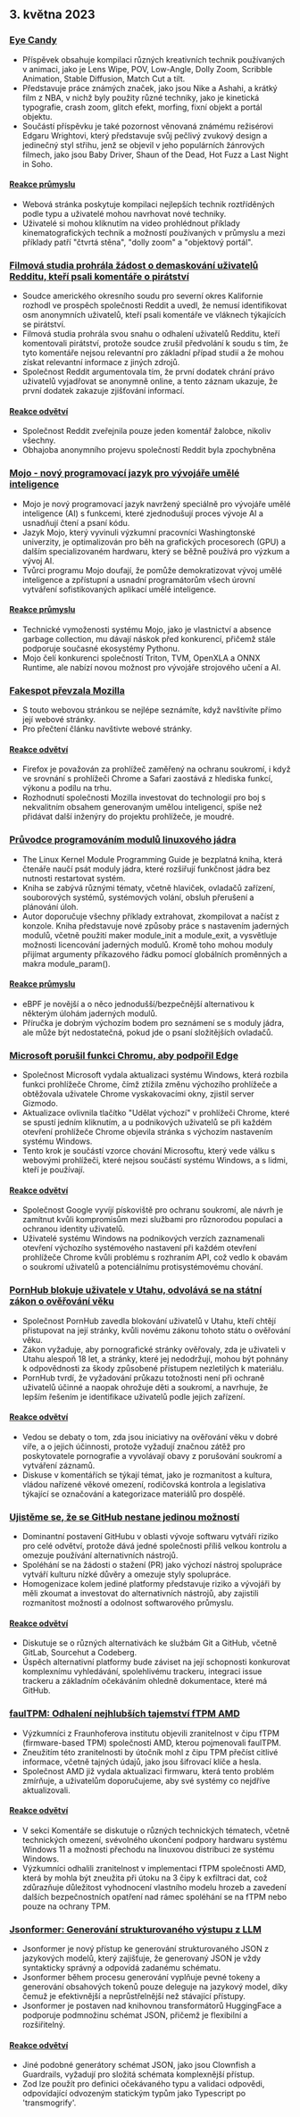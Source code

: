 

<CallToAction />

<Steps>

## 3. května 2023

### [Eye Candy](https://eycndy.com)

- Příspěvek obsahuje kompilaci různých kreativních technik používaných v animaci, jako je Lens Wipe, POV, Low-Angle, Dolly Zoom, Scribble Animation, Stable Diffusion, Match Cut a tilt.
- Představuje práce známých značek, jako jsou Nike a Ashahi, a krátký film z NBA, v nichž byly použity různé techniky, jako je kinetická typografie, crash zoom, glitch efekt, morfing, fixní objekt a portál objektu.
- Součástí příspěvku je také pozornost věnovaná známému režisérovi Edgaru Wrightovi, který představuje svůj pečlivý zvukový design a jedinečný styl střihu, jenž se objevil v jeho populárních žánrových filmech, jako jsou Baby Driver, Shaun of the Dead, Hot Fuzz a Last Night in Soho.

#### [Reakce průmyslu](http://news.ycombinator.com/item?id=35791575)

- Webová stránka poskytuje kompilaci nejlepších technik roztříděných podle typu a uživatelé mohou navrhovat nové techniky.
- Uživatelé si mohou kliknutím na video prohlédnout příklady kinematografických technik a možností používaných v průmyslu a mezi příklady patří "čtvrtá stěna", "dolly zoom" a "objektový portál".

### [Filmová studia prohrála žádost o demaskování uživatelů Redditu, kteří psali komentáře o pirátství](https://arstechnica.com/tech-policy/2023/05/judge-wont-force-reddit-to-identify-anonymous-users-who-discussed-piracy/)

- Soudce amerického okresního soudu pro severní okres Kalifornie rozhodl ve prospěch společnosti Reddit a uvedl, že nemusí identifikovat osm anonymních uživatelů, kteří psali komentáře ve vláknech týkajících se pirátství.
- Filmová studia prohrála svou snahu o odhalení uživatelů Redditu, kteří komentovali pirátství, protože soudce zrušil předvolání k soudu s tím, že tyto komentáře nejsou relevantní pro základní případ studií a že mohou získat relevantní informace z jiných zdrojů.
- Společnost Reddit argumentovala tím, že první dodatek chrání právo uživatelů vyjadřovat se anonymně online, a tento záznam ukazuje, že první dodatek zakazuje zjišťování informací.

#### [Reakce odvětví](http://news.ycombinator.com/item?id=35787080)

- Společnost Reddit zveřejnila pouze jeden komentář žalobce, nikoliv všechny.
- Obhajoba anonymního projevu společností Reddit byla zpochybněna

### [Mojo - nový programovací jazyk pro vývojáře umělé inteligence](https://www.modular.com/mojo)

- Mojo je nový programovací jazyk navržený speciálně pro vývojáře umělé inteligence (AI) s funkcemi, které zjednodušují proces vývoje AI a usnadňují čtení a psaní kódu.
- Jazyk Mojo, který vyvinuli výzkumní pracovníci Washingtonské univerzity, je optimalizován pro běh na grafických procesorech (GPU) a dalším specializovaném hardwaru, který se běžně používá pro výzkum a vývoj AI.
- Tvůrci programu Mojo doufají, že pomůže demokratizovat vývoj umělé inteligence a zpřístupní a usnadní programátorům všech úrovní vytváření sofistikovaných aplikací umělé inteligence.

#### [Reakce průmyslu](http://news.ycombinator.com/item?id=35790367)

- Technické vymoženosti systému Mojo, jako je vlastnictví a absence garbage collection, mu dávají náskok před konkurencí, přičemž stále podporuje současné ekosystémy Pythonu.
- Mojo čelí konkurenci společností Triton, TVM, OpenXLA a ONNX Runtime, ale nabízí novou možnost pro vývojáře strojového učení a AI.

### [Fakespot převzala Mozilla](https://www.fakespot.com/post/fakespot-acquired-by-mozilla)

- S touto webovou stránkou se nejlépe seznámíte, když navštívíte přímo její webové stránky.
- Pro přečtení článku navštivte webové stránky.

#### [Reakce odvětví](http://news.ycombinator.com/item?id=35789963)

- Firefox je považován za prohlížeč zaměřený na ochranu soukromí, i když ve srovnání s prohlížeči Chrome a Safari zaostává z hlediska funkcí, výkonu a podílu na trhu.
- Rozhodnutí společnosti Mozilla investovat do technologií pro boj s nekvalitním obsahem generovaným umělou inteligencí, spíše než přidávat další inženýry do projektu prohlížeče, je moudré.

### [Průvodce programováním modulů linuxového jádra](https://sysprog21.github.io/lkmpg/)

- The Linux Kernel Module Programming Guide je bezplatná kniha, která čtenáře naučí psát moduly jádra, které rozšiřují funkčnost jádra bez nutnosti restartovat systém.
- Kniha se zabývá různými tématy, včetně hlaviček, ovladačů zařízení, souborových systémů, systémových volání, obsluh přerušení a plánování úloh.
- Autor doporučuje všechny příklady extrahovat, zkompilovat a načíst z konzole. Kniha představuje nové způsoby práce s nastavením jaderných modulů, včetně použití maker module_init a module_exit, a vysvětluje možnosti licencování jaderných modulů. Kromě toho mohou moduly přijímat argumenty příkazového řádku pomocí globálních proměnných a makra module_param().

#### [Reakce průmyslu](http://news.ycombinator.com/item?id=35782630)

- eBPF je novější a o něco jednodušší/bezpečnější alternativou k některým úlohám jaderných modulů.
- Příručka je dobrým výchozím bodem pro seznámení se s moduly jádra, ale může být nedostatečná, pokud jde o psaní složitějších ovladačů.

### [Microsoft porušil funkci Chromu, aby podpořil Edge](https://gizmodo.com/microsoft-windows-google-chrome-feature-broken-edge-1850392901)

- Společnost Microsoft vydala aktualizaci systému Windows, která rozbila funkci prohlížeče Chrome, čímž ztížila změnu výchozího prohlížeče a obtěžovala uživatele Chrome vyskakovacími okny, zjistil server Gizmodo.
- Aktualizace ovlivnila tlačítko "Udělat výchozí" v prohlížeči Chrome, které se spustí jedním kliknutím, a u podnikových uživatelů se při každém otevření prohlížeče Chrome objevila stránka s výchozím nastavením systému Windows.
- Tento krok je součástí vzorce chování Microsoftu, který vede válku s webovými prohlížeči, které nejsou součástí systému Windows, a s lidmi, kteří je používají.

#### [Reakce odvětví](http://news.ycombinator.com/item?id=35787707)

- Společnost Google vyvíjí pískoviště pro ochranu soukromí, ale návrh je zamítnut kvůli kompromisům mezi službami pro různorodou populaci a ochranou identity uživatelů.
- Uživatelé systému Windows na podnikových verzích zaznamenali otevření výchozího systémového nastavení při každém otevření prohlížeče Chrome kvůli problému s rozhraním API, což vedlo k obavám o soukromí uživatelů a potenciálnímu protisystémovému chování.

### [PornHub blokuje uživatele v Utahu, odvolává se na státní zákon o ověřování věku](https://kslnewsradio.com/2003298/adult-website-pornhub-blocks-users-in-utah-from-accessing-the-site/)

- Společnost PornHub zavedla blokování uživatelů v Utahu, kteří chtějí přistupovat na její stránky, kvůli novému zákonu tohoto státu o ověřování věku.
- Zákon vyžaduje, aby pornografické stránky ověřovaly, zda je uživateli v Utahu alespoň 18 let, a stránky, které jej nedodržují, mohou být pohnány k odpovědnosti za škody způsobené přístupem nezletilých k materiálu.
- PornHub tvrdí, že vyžadování průkazu totožnosti není při ochraně uživatelů účinné a naopak ohrožuje děti a soukromí, a navrhuje, že lepším řešením je identifikace uživatelů podle jejich zařízení.

#### [Reakce odvětví](http://news.ycombinator.com/item?id=35786086)

- Vedou se debaty o tom, zda jsou iniciativy na ověřování věku v dobré víře, a o jejich účinnosti, protože vyžadují značnou zátěž pro poskytovatele pornografie a vyvolávají obavy z porušování soukromí a vytváření záznamů.
- Diskuse v komentářích se týkají témat, jako je rozmanitost a kultura, vládou nařízené věkové omezení, rodičovská kontrola a legislativa týkající se označování a kategorizace materiálů pro dospělé.

### [Ujistěme se, že se GitHub nestane jedinou možností](https://blog.edwardloveall.com/lets-make-sure-github-doesnt-become-the-only-option)

- Dominantní postavení GitHubu v oblasti vývoje softwaru vytváří riziko pro celé odvětví, protože dává jedné společnosti příliš velkou kontrolu a omezuje používání alternativních nástrojů.
- Spoléhání se na žádosti o stažení (PR) jako výchozí nástroj spolupráce vytváří kulturu nízké důvěry a omezuje styly spolupráce.
- Homogenizace kolem jediné platformy představuje riziko a vývojáři by měli zkoumat a investovat do alternativních nástrojů, aby zajistili rozmanitost možností a odolnost softwarového průmyslu.

#### [Reakce odvětví](http://news.ycombinator.com/item?id=35787102)

- Diskutuje se o různých alternativách ke službám Git a GitHub, včetně GitLab, Sourcehut a Codeberg.
- Úspěch alternativní platformy bude záviset na její schopnosti konkurovat komplexnímu vyhledávání, spolehlivému trackeru, integraci issue trackeru a základním očekáváním ohledně dokumentace, které má GitHub.

### [faulTPM: Odhalení nejhlubších tajemství fTPM AMD](https://arxiv.org/abs/2304.14717)

- Výzkumníci z Fraunhoferova institutu objevili zranitelnost v čipu fTPM (firmware-based TPM) společnosti AMD, kterou pojmenovali faulTPM.
- Zneužitím této zranitelnosti by útočník mohl z čipu TPM přečíst citlivé informace, včetně tajných údajů, jako jsou šifrovací klíče a hesla.
- Společnost AMD již vydala aktualizaci firmwaru, která tento problém zmírňuje, a uživatelům doporučujeme, aby své systémy co nejdříve aktualizovali.

#### [Reakce odvětví](http://news.ycombinator.com/item?id=35787195)

- V sekci Komentáře se diskutuje o různých technických tématech, včetně technických omezení, svévolného ukončení podpory hardwaru systému Windows 11 a možnosti přechodu na linuxovou distribuci ze systému Windows.
- Výzkumníci odhalili zranitelnost v implementaci fTPM společnosti AMD, která by mohla být zneužita při útoku na 3 čipy k exfiltraci dat, což zdůrazňuje důležitost vyhodnocení vlastního modelu hrozeb a zavedení dalších bezpečnostních opatření nad rámec spoléhání se na fTPM nebo pouze na ochrany TPM.

### [Jsonformer: Generování strukturovaného výstupu z LLM](https://github.com/1rgs/jsonformer)

- Jsonformer je nový přístup ke generování strukturovaného JSON z jazykových modelů, který zajišťuje, že generovaný JSON je vždy syntakticky správný a odpovídá zadanému schématu.
- Jsonformer během procesu generování vyplňuje pevné tokeny a generování obsahových tokenů pouze deleguje na jazykový model, díky čemuž je efektivnější a neprůstřelnější než stávající přístupy.
- Jsonformer je postaven nad knihovnou transformátorů HuggingFace a podporuje podmnožinu schémat JSON, přičemž je flexibilní a rozšiřitelný.

#### [Reakce odvětví](http://news.ycombinator.com/item?id=35790092)

- Jiné podobné generátory schémat JSON, jako jsou Clownfish a Guardrails, vyžadují pro složitá schémata komplexnější přístup.
- Zod lze použít pro definici očekávaného typu a validaci odpovědi, odpovídající odvozeným statickým typům jako Typescript po 'transmogrify'.

</Steps>

